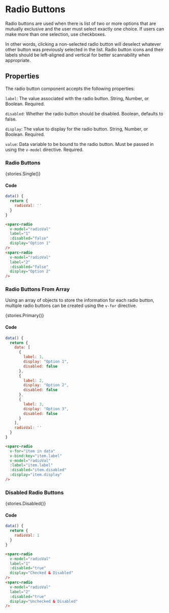 
<Meta title="Components/Radio Buttons" />

# Radio Buttons
Radio buttons are used when there is list of two or more options that are mutually exclusive and the user must select exactly one choice. If users can make more than one selection, use checkboxes.

In other words, clicking a non-selected radio button will deselect whatever other button was previously selected in the list.
Radio button icons and their labels should be left-aligned and vertical for better scannability when appropriate.

## Properties
The radio button component accepts the following properties:

`label`: The value associated with the radio button. String, Number, or Boolean. Required.

`disabled`: Whether the radio button should be disabled. Boolean, defaults to false.

`display`: The value to display for the radio button. String, Number, or Boolean. Required.

`value`: Data variable to be bound to the radio button. Must be passed in using the `v-model` directive. Required.

### Radio Buttons

<Story name="Radio Buttons">{stories.Single()}</Story>

#### Code

```js
data() {
  return {
    radioVal: ''
  }
}
```

```html
<sparc-radio
  v-model="radioVal"
  label="1"
  :disabled="false"
  display="Option 1"
/>
<sparc-radio
  v-model="radioVal"
  label="2"
  :disabled="false"
  display="Option 2"
/>
```

### Radio Buttons From Array
Using an array of objects to store the information for each radio button, multiple radio buttons can be created using the `v-for` directive.

<Story name="Radio Buttons From Array">{stories.Primary()}</Story>

#### Code

```js
data() {
  return {
    data: [
      {
        label: 1,
        display: "Option 1",
        disabled: false
      },
      {
        label: 2,
        display: "Option 2",
        disabled: false
      },
      {
        label: 3,
        display: "Option 3",
        disabled: false
      }
    ],
    radioVal: ''
  }
}
```

```html
<sparc-radio
  v-for="item in data"
  v-bind:key="item.label"
  v-model="radioVal"
  :label="item.label"
  :disabled="item.disabled"
  :display="item.display"
/>
```

### Disabled Radio Buttons

<Story name="Disabled">{stories.Disabled()}</Story>

#### Code

```js
data() {
  return {
    radioVal: 1
  }
}
```

```html
<sparc-radio
  v-model="radioVal"
  label="1"
  :disabled="true"
  display="Checked & Disabled"
/>
<sparc-radio
  v-model="radioVal"
  label="2"
  :disabled="true"
  display="Unchecked & Disabled"
/>
```
